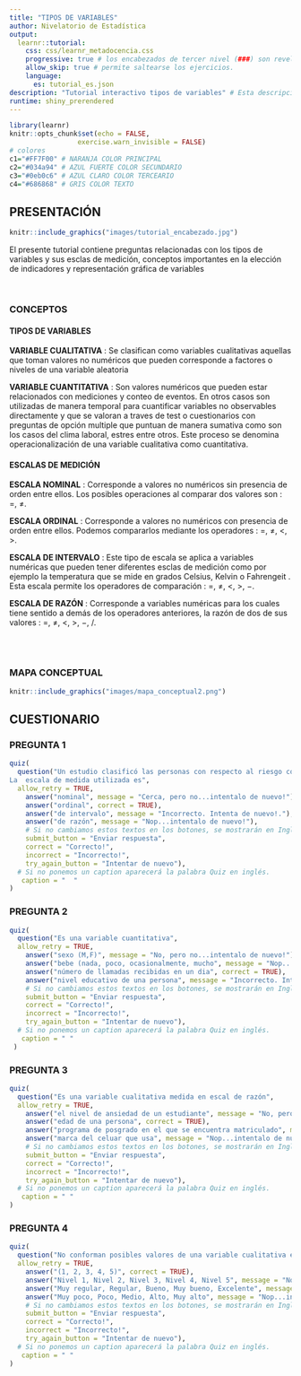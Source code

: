 ```yaml
---
title: "TIPOS DE VARIABLES"
author: Nivelatorio de Estadística
output: 
  learnr::tutorial:
    css: css/learnr_metadocencia.css
    progressive: true # los encabezados de tercer nivel (###) son revelados progresivamente
    allow_skip: true # permite saltearse los ejercicios. 
    language:
      es: tutorial_es.json
description: "Tutorial interactivo tipos de variables" # Esta descripción se ve en el panel Tutorial de RStudio 
runtime: shiny_prerendered
---
```


```r
library(learnr)
knitr::opts_chunk$set(echo = FALSE,
                 exercise.warn_invisible = FALSE)
# colores
c1="#FF7F00" # NARANJA COLOR PRINCIPAL
c2="#034a94" # AZUL FUERTE COLOR SECUNDARIO  
c3="#0eb0c6" # AZUL CLARO COLOR TERCEARIO  
c4="#686868" # GRIS COLOR TEXTO 

```

## **PRESENTACIÓN**

```r
knitr::include_graphics("images/tutorial_encabezado.jpg")
```

El presente tutorial contiene preguntas relacionadas con los tipos de variables y sus esclas de medición, conceptos importantes en la elección de indicadores y representación gráfica de variables

</br>

### **CONCEPTOS**



#### **TIPOS DE VARIABLES**

**VARIABLE CUALITATIVA** :    Se clasifican como variables cualitativas aquellas que toman valores no numéricos que pueden corresponde a factores o niveles de una variable aleatoria 


**VARIABLE CUANTITATIVA** : Son valores numéricos que pueden estar relacionados con mediciones y conteo de eventos. En otros casos son utilizadas de manera temporal para cuantificar variables no observables directamente y que se valoran a traves de test o cuestionarios con preguntas de opción multiple que puntuan de manera sumativa como son los casos del clima laboral, estres entre otros. Este proceso se denomina operacionalización de una variable cualitativa como cuantitativa. 


#### **ESCALAS DE MEDICIÓN**

**ESCALA NOMINAL** : Corresponde a valores no numéricos sin presencia de orden entre ellos. Los posibles operaciones al comparar dos valores son : $=$, $\neq$.  


**ESCALA ORDINAL** :  Corresponde a valores no numéricos con presencia de orden entre ellos. Podemos compararlos mediante los operadores : $=$, $\neq$, $<$, $>$. 


**ESCALA DE INTERVALO** :  Este tipo de escala se aplica a variables numéricas que pueden tener diferentes esclas de medición como por ejemplo la temperatura que se mide en grados Celsius, Kelvin o Fahrengeit . Esta escala permite los operadores de comparación : $=$, $\neq$, $<$, $>$, $-$.

**ESCALA DE RAZÓN** : Corresponde a variables numéricas para los cuales tiene sentido a demás de los operadores anteriores, la razón de dos de sus valores : $=$, $\neq$, $<$, $>$, $-$, $/$.

</br></br>

### **MAPA CONCEPTUAL** 


```r
knitr::include_graphics("images/mapa_conceptual2.png")  

```



## **CUESTIONARIO**

### PREGUNTA 1

```r
quiz(
  question("Un estudio clasificó las personas con respecto al riesgo como: asversos al riesgo, neutral al riesgo y amantes al riesgo.
La  escala de medida utilizada es", 
  allow_retry = TRUE,
    answer("nominal", message = "Cerca, pero no...intentalo de nuevo!"),
    answer("ordinal", correct = TRUE),
    answer("de intervalo", message = "Incorrecto. Intenta de nuevo!."),
    answer("de razón", message = "Nop...intentalo de nuevo!"),
    # Si no cambiamos estos textos en los botones, se mostrarán en Inglés  
    submit_button = "Enviar respuesta",
    correct = "Correcto!",
    incorrect = "Incorrecto!",
    try_again_button = "Intentar de nuevo"),
  # Si no ponemos un caption aparecerá la palabra Quiz en inglés.
   caption = "  "
)
```



### PREGUNTA 2

```r
quiz( 
  question("Es una variable cuantitativa", 
  allow_retry = TRUE,
    answer("sexo (M,F)", message = "No, pero no...intentalo de nuevo!"),
    answer("bebe (nada, poco, ocasionalmente, mucho", message = "Nop...intentalo de nuevo!"),
    answer("número de llamadas recibidas en un dia", correct = TRUE),
    answer("nivel educativo de una persona", message = "Incorrecto. Intenta de nuevo!."),
    # Si no cambiamos estos textos en los botones, se mostrarán en Inglés  
    submit_button = "Enviar respuesta",
    correct = "Correcto!",
    incorrect = "Incorrecto!",
    try_again_button = "Intentar de nuevo"),
  # Si no ponemos un caption aparecerá la palabra Quiz en inglés.
   caption = " "
 )
```



### PREGUNTA 3

```r
quiz(  
  question("Es una variable cualitativa medida en escal de razón", 
  allow_retry = TRUE,
    answer("el nivel de ansiedad de un estudiante", message = "No, pero no...intentalo de nuevo!"),
    answer("edad de una persona", correct = TRUE),
    answer("programa de posgrado en el que se encuentra matriculado", message = "Incorrecto. Intenta de nuevo!."),
    answer("marca del celuar que usa", message = "Nop...intentalo de nuevo!"),
    # Si no cambiamos estos textos en los botones, se mostrarán en Inglés  
    submit_button = "Enviar respuesta",
    correct = "Correcto!",
    incorrect = "Incorrecto!",
    try_again_button = "Intentar de nuevo"),
  # Si no ponemos un caption aparecerá la palabra Quiz en inglés.
   caption = " "
)
```



### PREGUNTA 4

```r
quiz(  
  question("No conforman posibles valores de una variable cualitativa en escala ordnal", 
  allow_retry = TRUE,
    answer("(1, 2, 3, 4, 5)", correct = TRUE), 
    answer("Nivel 1, Nivel 2, Nivel 3, Nivel 4, Nivel 5", message = "No, pero no...intentalo de nuevo!"),
    answer("Muy regular, Regular, Bueno, Muy bueno, Excelente", message = "Incorrecto. Intenta de nuevo!."),
    answer("Muy poco, Poco, Medio, Alto, Muy alto", message = "Nop...intentalo de nuevo!"),
    # Si no cambiamos estos textos en los botones, se mostrarán en Inglés  
    submit_button = "Enviar respuesta",
    correct = "Correcto!",
    incorrect = "Incorrecto!",
    try_again_button = "Intentar de nuevo"),
  # Si no ponemos un caption aparecerá la palabra Quiz en inglés.
   caption = " "
)
```

